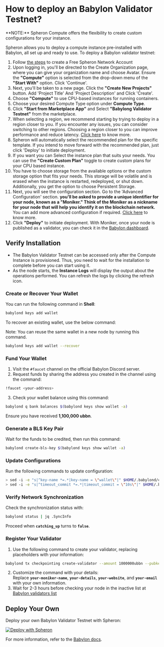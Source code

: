 
# How to deploy an Babylon Validator Testnet?

<VideoPlayer embedId="Qm-9WcXXwPs" />

<Callout type="info">
  **NOTE:** Spheron Compute offers the flexibility to create custom
  configurations for your instance.
</Callout>

Spheron allows you to deploy a compute instance pre-installed with Babylon, all set up and ready to use.
To deploy a Babylon validator testnet:

1. Follow [the steps](https://blog.spheron.network/deploy-a-babylon-node-in-minutes-using-spheron-compute#heading-step-1-create-a-free-spheron-network-account) to create a Free Spheron Network Account  
2. Upon logging in, you'll be directed to the Create Organization page, where you can give your organization name and choose Avatar. Ensure the **"Compute"** option is selected from the drop-down menu of the **"Start With"** option. Click 'Continue'. 
3. Next, you'll be taken to a new page. Click the **"Create New Projects"** button. Add 'Project Title' And 'Project Description' and Click 'Create'.
4. Choose **"Compute"** to use CPU-based instances for running containers.
5. Choose your desired Compute Type option under **Compute Type**.
6. Click **"Start from Marketplace App"** and Select **"Babylong Validator Testnet"** from the marketplace.
7. When selecting a region, we recommend starting by trying to deploy in a region closer to you. If you encounter any issues, you can consider switching to other regions. Choosing a region closer to you can improve performance and reduce latency. [Click here](/compute/cluster/compute/#region) to know more.
8. Spheron will automatically select the recommended plan for the specific template. If you intend to move forward with the recommended plan, just click 'Deploy' to initiate deployment.
9. If you want you can Select the instance plan that suits your needs. You can use the **"Create Custom Plan"** toggle to create custom plans for your CPU based instance.
10. You have to choose storage from the available options or the custom storage option that fits your needs. This storage will be volatile and is erased when the instance is restarted, redeployed, or shut down. Additionally, you get the option to choose Persistent Storage.
11. Next, you will see the configuration section. Go to the 'Advanced Configuration' section. **you'll be asked to provide a unique identifier for your node, known as a "Moniker." Think of the Moniker as a nickname for your node that will help you identify it on the blockchain network.**
    You can add more advanced configuration if required. [Click here](/compute/cluster/compute/#advance-configuration-1) to know more.
12. Click **"Deploy"** to initiate deployment. With Moniker, once your node is published as a validator, you can check it in the [Babylon dashboard](https://babylonscan.io/validators).


## Verify Installation

- The Babylon Validator Testnet can be accessed only after the Compute Instance is provisioned.
  Thus, you need to wait for the installation to complete before you can start using it.
- As the node starts, the **Instance Logs** will display the output about the operations performed. You can refresh the logs by clicking the refresh icon.

### Create or Recover Your Wallet

You can run the following command in **Shell**:

```sh
babylond keys add wallet
```

To recover an existing wallet, use the below command:

<Callout type="info">
Note: You can reuse the same wallet in a new node by running this command.
</Callout>

```sh
babylond keys add wallet --recover
```

### Fund Your Wallet

1. Visit the `#faucet` channel on the official Babylon Discord server.
2. Request funds by sharing the address you created in the channel using the command:

```sh
!faucet <your-address>
```

3. Check your wallet balance using this command:

```sh
babylond q bank balances $(babylond keys show wallet -a)
```

Ensure you have received **1,100,000 ubbn**.

### Generate a BLS Key Pair

Wait for the funds to be credited, then run this command:

```sh
babylond create-bls-key $(babylond keys show wallet -a)
```

### Update Configurations

Run the following commands to update configuration:

```sh
> sed -i -e "s|^key-name *=.*|key-name = \"wallet\"|" $HOME/.babylond/config/app.toml
> sed -i -e "s|^timeout_commit *=.*|timeout_commit = \"10s\"|" $HOME/.babylond/config/config.toml
```

### Verify Network Synchronization

Check the synchronization status with:

```sh
babylond status | jq .SyncInfo
```

Proceed when **`catching_up`** turns to **`false`**.

### Register Your Validator

1. Use the following command to create your validator, replacing placeholders with your information:

```sh
babylond tx checkpointing create-validator --amount 1000000ubbn --pubkey $(babylond tendermint show-validator) --moniker "YOUR_MONIKER_NAME" --details "YOUR_DETAILS" --website "YOUR_WEBSITE_URL" --chain-id bbn-test-2 --commission-rate 0.05 --commission-max-rate 0.20 --commission-max-change-rate 0.01 --min-self-delegation 1 --from wallet --gas-adjustment 1.4 --gas auto --gas-prices 0.00001ubbn -y
```

2. Customize the command with your details: <br /> Replace **`your-moniker-name`**, **`your-details`**, **`your-website`**, and **`your-email`** with your own information.
3. Wait for 2-3 hours before checking your node in the inactive list at [Babylon validators list](https://babylon.explorers.guru/validators)

## Deploy Your Own

Deploy your own Babylon Validator Testnet with Spheron:

[![Deploy with Spheron](https://bafybeihxqi3jlv6cy2ogh6jjljinntisolbspxcrbgykyv6e5xyzujl3aa.ipfs.sphn.link/spheron-deploy.svg)](https://app.spheron.network/#/compute/marketplace?template=Babylon%20Validator%20Testnet&templateId=65bf6c0ac22c1ed319c2ad60)

For more information, refer to the [Babylon docs](https://docs.babylonchain.io/docs/user-guides/btc-staking-testnet/setup-node).

<Navigation name="Deploy Babylon Validator Testnet" />

